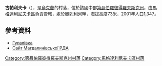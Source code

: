 {{coord|49|6|24|N|34|44|10|E|scale:30000_region:UA|display=title}}

'''古帕利夫卡'''（{{lang-uk|Гупалівка}}），是[[烏克蘭|烏克蘭]]的村落，位於該國中部[[第聶伯羅彼得羅夫斯克州|第聶伯羅彼得羅夫斯克州]]，由[[馬格達利尼夫卡區|馬格達利尼夫卡區]]負責管轄，處於[[奧列利河|奧列利河]]畔，海拔高度73米，2001年人口1,347。

==參考資料==
* [http://gska2.rada.gov.ua/pls/z7502/A005?rdat1=06.12.2007&rf7571=5607 Гупалівка]{{dead link|date=2017年12月 |bot=InternetArchiveBot |fix-attempted=yes }}
* [http://www.magd-rn.dp.gov.ua/OBLADM/magd_rda.nsf/docs/82BC00686435E2FEC2257640002DF9FB?OpenDocument Сайт Магдалинівської РДА] {{Wayback|url=http://www.magd-rn.dp.gov.ua/OBLADM/magd_rda.nsf/docs/82BC00686435E2FEC2257640002DF9FB?OpenDocument |date=20200210012648 }}

{{DEFAULTSORT:Гупалівка}}
[[Category:第聶伯羅彼得羅夫斯克州村落|Category:第聶伯羅彼得羅夫斯克州村落]]
[[Category:馬格達利尼夫卡區村落|Category:馬格達利尼夫卡區村落]]


{{Dnipropetrovsk-geo-stub}}